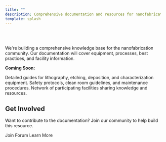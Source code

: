 ```yaml
---
title: ""
description: Comprehensive documentation and resources for nanofabrication
template: splash
---
```



<Section title='<span style="color: #1354A2;">Resources and</span> <span style="color: #dec331;">Documents</span>' description="Comprehensive guides and knowledge base coming soon" titleClass="text-7xl">

<div style="margin-top: 4rem;"></div>

<div class="prose dark:prose-invert max-w-4xl mx-auto mb-16 text-lg text-center">

We're building a comprehensive knowledge base for the nanofabrication community. Our documentation will cover equipment, processes, best practices, and facility information.

**Coming Soon:**

</div>

<Grid columns={3}>
  <Card title="Equipment & Processes" icon="seti:config" iconColor="#1354A2">
    Detailed guides for lithography, etching, deposition, and characterization equipment.
  </Card>
  
  <Card title="Best Practices" icon="approve-check" iconColor="#FFC500">
    Safety protocols, clean room guidelines, and maintenance procedures.
  </Card>
  
  <Card title="FAB Facilities" icon="seti:folder" iconColor="#1354A2">
    Network of participating facilities sharing knowledge and resources.
  </Card>
</Grid>

<div class="prose dark:prose-invert max-w-4xl mx-auto mt-16 text-lg text-center">

## Get Involved

Want to contribute to the documentation? Join our community to help build this resource.

<div class="flex gap-4 justify-center mt-8">
  <LinkButton href="https://forum.nanoknow.com/" variant="primary">
    Join Forum
  </LinkButton>
  <LinkButton href="/get-involved/" variant="secondary">
    Learn More
  </LinkButton>
</div>

</div>

</Section>

